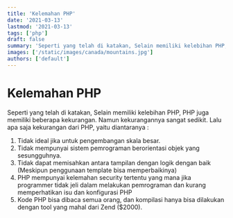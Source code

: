 ```yaml
---
title: 'Kelemahan PHP'
date: '2021-03-13'
lastmod: '2021-03-13'
tags: ['php']
draft: false
summary: 'Seperti yang telah di katakan, Selain memiliki kelebihan PHP, PHP juga memiliki beberapa kekurangan.'
images: ['/static/images/canada/mountains.jpg']
authors: ['default']
---
```


# Kelemahan PHP

Seperti yang telah di katakan, Selain memiliki kelebihan PHP, PHP juga memiliki beberapa kekurangan. Namun kekurangannya sangat sedikit. Lalu apa saja kekurangan dari PHP, yaitu diantaranya :

1. Tidak ideal jika untuk pengembangan skala besar.
2. Tidak mempunyai sistem pemrograman berorientasi objek yang sesungguhnya.
3. Tidak dapat memisahkan antara tampilan dengan logik dengan baik (Meskipun penggunaan template bisa memperbaikinya)
4. PHP mempunyai kelemahan security tertentu yang mana jika programmer tidak jeli dalam melakukan pemrograman dan kurang memperhatikan isu dan konfigurasi PHP
5. Kode PHP bisa dibaca semua orang, dan kompilasi hanya bisa dilakukan dengan tool yang mahal dari Zend ($2000).
